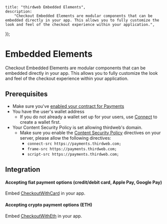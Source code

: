 
	title: "thirdweb Embedded Elements",
	description:
		"Checkout Embedded Elements are modular components that can be embedded directly in your app. This allows you to fully customize the look and feel of the checkout experience within your application.",
});

# Embedded Elements

Checkout Embedded Elements are modular components that can be embedded directly in your app. This allows you to fully customize the look and feel of the checkout experience within your application.

## Prerequisites

- Make sure you've [enabled your contract for Payments](enable-contract)
- You have the user's wallet address
  - If you do not already a wallet set up for your users, use [Connect](/wallets/connect) to create a wallet first.
- Your Content Security Policy is set allowing thirdweb's domain.
  - Make sure you enable the [Content Security Policy](https://developer.mozilla.org/en-US/docs/Web/HTTP/CSP) directives on your server, please allow the following directives:
    - `connect-src https://payments.thirdweb.com;`
    - `frame-src https://payments.thirdweb.com;`
    - `script-src https://payments.thirdweb.com;`

## Integration

#### Accepting fiat payment options (credit/debit card, Apple Pay, Google Pay)

Embed [CheckoutWithCard](/payments/nft-checkout/checkout-with-card) in your app.

#### Accepting crypto payment options (ETH)

Embed [CheckoutWithEth](/payments/nft-checkout/checkout-with-eth) in your app.
